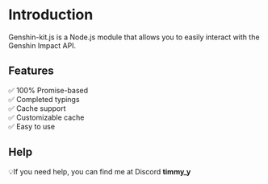 # Introduction

Genshin-kit.js is a Node.js module that allows you to easily interact with the Genshin Impact API.

## Features

✅ 100% Promise-based\
✅ Completed typings \
✅ Cache support\
✅ Customizable cache\
✅ Easy to use

## Help

💡If you need help, you can find me at Discord **timmy_y**
